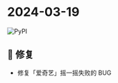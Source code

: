 # 2024-03-19

![PyPI](https://img.shields.io/badge/Pypi-v24.3.19-brightgreen)

## 🐛 修复

- 修复「爱奇艺」摇一摇失败的 BUG
